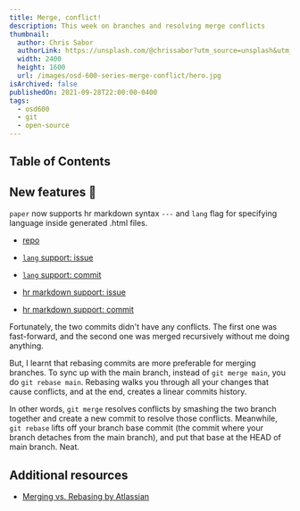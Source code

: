 ```yaml
---
title: Merge, conflict!
description: This week on branches and resolving merge conflicts
thumbnail:
  author: Chris Sabor
  authorLink: https://unsplash.com/@chrissabor?utm_source=unsplash&utm_medium=referral&utm_content=creditCopyText
  width: 2400
  height: 1600
  url: /images/osd-600-series-merge-conflict/hero.jpg
isArchived: false
publishedOn: 2021-09-28T22:00:00-0400
tags:
  - osd600
  - git
  - open-source
---
```


## Table of Contents

## New features 🎉

`paper` now supports hr markdown syntax `---` and `lang` flag for specifying language inside generated .html files.

- [repo](https://github.com/Andrewnt219/paper-csharp)

- [`lang` support: issue](https://github.com/Andrewnt219/paper-csharp/issues/1)

- [`lang` support: commit](https://github.com/Andrewnt219/paper-csharp/commit/b76556c2bf71f77dcab372e01c46ddcc0880ac5b)

- [hr markdown support: issue](https://github.com/Andrewnt219/paper-csharp/issues/2)

- [hr markdown support: commit](https://github.com/Andrewnt219/paper-csharp/commit/f577b4a4915e202c2d5204c070563e77ff183b8d)

Fortunately, the two commits didn't have any conflicts. The first one was fast-forward, and the second one was merged recursively without me doing anything.

But, I learnt that rebasing commits are more preferable for merging branches. To sync up with the main branch, instead of `git merge main`, you do `git rebase main`. Rebasing walks you through all your changes that cause conflicts, and at the end, creates a linear commits history.

In other words, `git merge` resolves conflicts by smashing the two branch together and create a new commit to resolve those conflicts. Meanwhile, `git rebase` lifts off your branch base commit (the commit where your branch detaches from the main branch), and put that base at the HEAD of main branch. Neat.

## Additional resources

- [Merging vs. Rebasing by Atlassian](https://www.atlassian.com/git/tutorials/merging-vs-rebasing)
